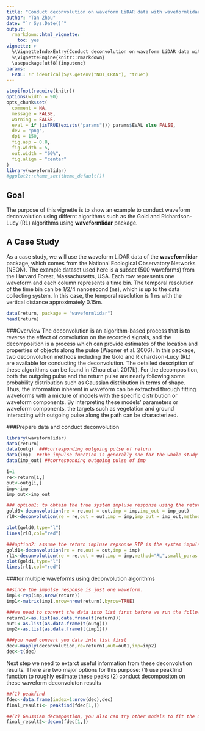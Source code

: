 ```yaml
---
title: "Conduct deconvolution on waveform LiDAR data with waveformlidar"
author: "Tan Zhou"
date: "`r Sys.Date()`"
output: 
  rmarkdown::html_vignette:
    toc: yes
vignette: >
  %\VignetteIndexEntry{Conduct deconvolution on waveform LiDAR data with waveformlidar}
  %\VignetteEngine{knitr::rmarkdown}
  \usepackage[utf8]{inputenc}
params:
  EVAL: !r identical(Sys.getenv("NOT_CRAN"), "true")
---
```


```r
stopifnot(require(knitr))
options(width = 90)
opts_chunk$set(
  comment = NA,
  message = FALSE,
  warning = FALSE,
  eval = if (isTRUE(exists("params"))) params$EVAL else FALSE,
  dev = "png",
  dpi = 150,
  fig.asp = 0.8,
  fig.width = 5,
  out.width = "60%",
  fig.align = "center"
)
library(waveformlidar)
#ggplot2::theme_set(theme_default())
```

## Goal

The purpose of this vignette is to show an example to conduct waveform deconvolution using differnt algorithms such as the Gold and Richardson-Lucy (RL) algorithms using **waveformlidar** package. 


## A Case Study

As a case study, we will use the waveform LiDAR data of the **waveformlidar** package, which comes from the National Ecological Observatory Networks (NEON). The example dataset used here is a subset (500 waveforms) from the Harvard Forest, Massachusetts, USA. Each row represents one waveform and each column represents a time bin. The temporal resolution of the time bin can be 1/2/4 nanosecond (ns), which is up to the data collecting system. In this case, the temporal resolution is 1 ns with the vertical distance approximately 0.15m.

```r
data(return, package = "waveformlidar")
head(return)
```
###Overview
The deconvolution is an algorithm-based process that is to reverse the effect of convolution on the recorded signals, and the decomposition is a process which can provide estimates of the location and properties of objects along the pulse (Wagner et al. 2006). In this package, two deconvolution methods including the Gold and Richardson-Lucy (RL) are available for conducting the deconvolution. The detailed description of these algorithms can be found in (Zhou et al. 2017b).
For the decomposition, both the outgoing pulse and the return pulse are nearly following some probability distribution such as Gaussian distribution in terms of shape. Thus, the information inherent in waveform can be extracted through fitting waveforms with a mixture of models with the specific distribution or waveform components. By interpreting these models' parameters or waveform components, the targets such as vegetation and ground interacting with outgoing pulse along the path can be characterized. 

###Prepare data and conduct deconvolution
```r
library(waveformlidar)
data(return)
data(outg)  ###corresponding outgoing pulse of return
data(imp)  ##The impulse function is generally one for the whole study area or
data(imp_out) ##corresponding outgoing pulse of imp

i=1
re<-return[i,]
out<-outg[i,]
imp<-imp
imp_out<-imp_out

### option1: to obtain the true system impluse response using the return impluse repsonse (imp) and corresponding outgoing pulse (imp_out)
gold0<-deconvolution(re = re,out = out,imp = imp,imp_out = imp_out)
rl0<-deconvolution(re = re,out = out,imp = imp,imp_out = imp_out,method = "RL")

plot(gold0,type="l")
lines(rl0,col="red")

###option2: assume the return impluse repsonse RIP is the system impulse reponse (SIR)
gold1<-deconvolution(re = re,out = out,imp = imp)
rl1<-deconvolution(re = re,out = out,imp = imp,method="RL",small_paras = c(30,2,1.5,30,2,2))
plot(gold1,type="l")
lines(rl1,col="red")
```

###for multiple waveforms using deconvolution algorithms

```r
##since the impulse response is just one waveform.
imp1<-rep(imp,nrow(return))
imp1<-matrix(imp1,nrow=nrow(return),byrow=TRUE)

###we need to convert the data into list first before we run the following
return1<-as.list(as.data.frame(t(return)))
out1<-as.list(as.data.frame(t(outg)))
imp2<-as.list(as.data.frame(t(imp1)))

###you need convert you data into list first
dec<-mapply(deconvolution,re=return1,out=out1,imp=imp2)
dec<-t(dec)

```
Next step we need to extarct useful information from these deconvolution results.
There are two major options for this purpose:
(1) use peakfind function to roughly estimate these peaks
(2) conduct decompositon on these waveform deconvoluton results

```r
##(1) peakfind
fdec<-data.frame(index=1:nrow(dec),dec)
final_result1<- peakfind(fdec[1,])

##(2) Gaussian decompostion, you also can try other models to fit the deconvolution results
final_result2<-decom(fdec[1,])

```
